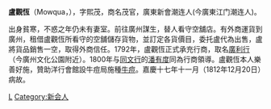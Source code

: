 '''盧觀恆'''（Mowqua，{{bd|1742年||1812年|}}），字熙茂，商名茂官，廣東新會潮连人(今廣東江门潮连人)。

出身貧寒，不惑之年仍未有妻室。前往廣州謀生，替人看守空舖店。有外商運貨到廣州，租借盧觀恆所看守的空舖儲存貨物，並訂定各貨價目，委托盧代為出售，盧將貨品銷售一空，取得外商信任。1792年，盧觀恆正式承充行商，取名[[廣利行|廣利行]]（今廣州文化公園附近）。1800年与[[同文行|同文行]]的[[潘有度|潘有度]]同為行商領導。盧觀恆本人樂善好施，贊助洋行會館設牛痘局施種[[牛痘|牛痘]]。嘉慶十七年十一月（1812年12月20日）病故。

[[Category:廣州十三行|L]]
[[Category:新会人|Category:新会人]]